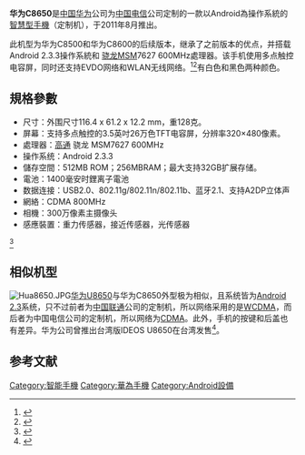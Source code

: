 {{noteta|G1=IT}}
{{Infobox Mobile
| name            = 华为C8650
| image           = Huawei C8650.jpg
| imagesize       = 150px
| manufacturer    = [[华为|华为]]
| carrier         =
| available       = 2011年8月
| series          = 华为系列
| related         = 华为C8500、华为C8600
| predecessor     =
| successor       = 华为C8812
| status          =
| form            =
| size            = 116.4 x 61.2 x 12.2 mm
| weight          = 约128g
| networks        = [[CDMA|CDMA]] 800MHz
| os              = [[Android|Android]]TM2.3
| cpu             = [[Qualcomm|Qualcomm]] [[Snapdragon|Snapdragon]] MSM7627  600MHZ/800MHz<br>单核 
| screen          = 3.5[[英寸|英寸]]
| exterior_screen =
| input           = 支持多点触控的[[电容屏|电容屏]]
| interior_memory =
| memory          = RAM：256MB<br>ROM：512MB
| memory_card     = [[MicroSD|MicroSD]](TF)卡，最大32GB
| connectivity    = [[Bluetooth|Bluetooth]] 2.1、[[Wi-Fi|Wi-Fi]] 802.11b/g/n、[[USB|USB]]2.0、3.5 mm 
| battery         = 1400mAH [[鋰離子電池|鋰離子電池]]
| camera          = 300萬像素
| 2nd_camera      =
}}
'''华为C8650'''是[[中国|中国]][[华为|华为]]公司为[[中国电信|中国电信]]公司定制的一款以Android為操作系統的[[智慧型手機|智慧型手機]]（定制机），于2011年8月推出。

此机型为华为C8500和华为C8600的后续版本，继承了之前版本的优点，并搭载Android 2.3.3操作系統和 [[骁龙|骁龙]]MSM7627 600MHz處理器。该手机使用多点触控电容屏，同时还支持EVDO网络和WLAN无线网络。<ref>{{Cite web |url= http://info.3g.qq.com/g/s?g_f=18449&g_ut=2&aid=digi_ss&id=digi_20110926001632 |title= 2011国际通信展：灵敏滑屏华为C8650亮相 |author=  |date= 2011-09-26 |publisher= 手机腾讯网 |language= zh-hans |accessdate= 2013-12-11 |quote=  |archive-date= 2013-12-13 |archive-url= https://web.archive.org/web/20131213183555/http://info.3g.qq.com/g/s?g_f=18449&g_ut=2&aid=digi_ss&id=digi_20110926001632 |dead-url= no }}</ref><ref>{{Cite web |url= http://m.sohu.com/n/318621541/?v=3&_trans_=000014_baidu_ss |title= 天翼千元3G智能手机典范 华为C8650详细评测 |author=  |date= 2011-09-07 |publisher= 搜狐科技 |language= zh-hans |accessdate= 2013-12-11 |archive-date= 2019-07-22 |archive-url= https://web.archive.org/web/20190722183903/http://m.sohu.com/n/318621541/?v=3&_trans_=000014_baidu_ss }}</ref>有白色和黑色两种颜色。

== 規格參數 ==
*尺寸：外围尺寸116.4 x 61.2 x 12.2 mm，重128克。
*屏幕：支持多点触控的3.5英吋26万色TFT电容屏，分辨率320×480像素。
*處理器：[[高通|高通]] 骁龙 MSM7627 600MHz
*操作系统：Android 2.3.3
*儲存空間：512MB ROM；256MBRAM；最大支持32GB扩展存储。
*電池：1400毫安时鋰离子電池
*数据连接：USB2.0、802.11g/802.11n/802.11b、蓝牙2.1、支持A2DP立体声
*網絡：CDMA 800MHz
*相機：300万像素主摄像头
*感應裝置：重力传感器，接近传感器，光传感器
<ref>{{Cite web|url=http://consumer.huawei.com/cn/mobile-phones/tech-specs/c8650-cn.htm|title=C8650 规格参数|author=|date=|publisher=华为官方网站|language=|accessdate=2013-12-11|quote=|deadurl=yes|archiveurl=https://web.archive.org/web/20131214030652/http://consumer.huawei.com/cn/mobile-phones/tech-specs/c8650-cn.htm|archivedate=2013-12-14}}</ref>

== 相似机型 ==
[[File:Hua8650.JPG|thumb]][[华为U8650|华为U8650]]与华为C8650外型极为相似，且系统皆为[[Android_2.3|Android 2.3]]系统，只不过前者为[[中国联通|中国联通]]公司的定制机，所以网络采用的是[[WCDMA|WCDMA]]，而后者为中国电信公司的定制机，所以网络为[[CDMA|CDMA]]。此外，手机的按键和后盖也有差异。华为公司曾推出台湾版IDEOS U8650在台湾发售<ref>{{Cite web |url=http://www.pcpop.com/doc/0/746/746783.shtml |title=流畅Android2.3 华为IDEOS U8650评测 |accessdate=2014-01-13 |archive-date=2014-01-13 |archive-url=https://web.archive.org/web/20140113122623/http://www.pcpop.com/doc/0/746/746783.shtml |dead-url=no }}</ref>。

==参考文献==
{{Reflist}}

[[Category:智能手機|Category:智能手機]]
[[Category:華為手機|Category:華為手機]]
[[Category:Android設備|Category:Android設備]]

{{模板:華為}}